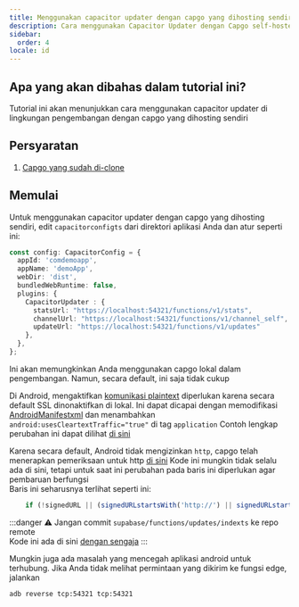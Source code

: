```yaml
---
title: Menggunakan capacitor updater dengan capgo yang dihosting sendiri
description: Cara menggunakan Capacitor Updater dengan Capgo self-hosted
sidebar:
  order: 4
locale: id
---
```


## Apa yang akan dibahas dalam tutorial ini?

Tutorial ini akan menunjukkan cara menggunakan capacitor updater di lingkungan pengembangan dengan capgo yang dihosting sendiri

## Persyaratan

1. [Capgo yang sudah di-clone](https://github.com/Cap-go/capgo)

## Memulai

Untuk menggunakan capacitor updater dengan capgo yang dihosting sendiri, edit `capacitorconfigts` dari direktori aplikasi Anda dan atur seperti ini:

```ts
const config: CapacitorConfig = {
  appId: 'comdemoapp',
  appName: 'demoApp',
  webDir: 'dist',
  bundledWebRuntime: false,
  plugins: {
    CapacitorUpdater : {
      statsUrl: "https://localhost:54321/functions/v1/stats",
      channelUrl: "https://localhost:54321/functions/v1/channel_self",
      updateUrl: "https://localhost:54321/functions/v1/updates"
    },
  },
};
```

Ini akan memungkinkan Anda menggunakan capgo lokal dalam pengembangan. Namun, secara default, ini saja tidak cukup

Di Android, mengaktifkan [komunikasi plaintext](https://developerandroidcom/topic/security/risks/cleartext) diperlukan karena secara default SSL dinonaktifkan di lokal.
Ini dapat dicapai dengan memodifikasi [AndroidManifestxml](https://github.com/Cap-go/capacitor-updater/blob/main/android/src/main/AndroidManifestxml) dan menambahkan `android:usesCleartextTraffic="true"` di tag `application`
Contoh lengkap perubahan ini dapat dilihat [di sini](https://gistgithubcom/WcaleNieWolny/061a015acdebe35eaf3afd7030797701)

Karena secara default, Android tidak mengizinkan `http`, capgo telah menerapkan pemeriksaan untuk http [di sini](https://github.com/Cap-go/capgo/blob/4cce6c0707d745faa2afbab643e636bad927c602/supabase/functions/updates/indexts#L396)
Kode ini mungkin tidak selalu ada di sini, tetapi untuk saat ini perubahan pada baris ini diperlukan agar pembaruan berfungsi  
Baris ini seharusnya terlihat seperti ini:
```ts
    if (!signedURL || (signedURLstartsWith('http://') || signedURLstartsWith('https://'))) {
```

:::danger
⚠️ Jangan commit `supabase/functions/updates/indexts` ke repo remote\
Kode ini ada di sini [dengan sengaja](https://github.com/Cap-go/capacitor-updater/issues/37#issuecomment-1684916354)
:::

Mungkin juga ada masalah yang mencegah aplikasi android untuk terhubung. Jika Anda tidak melihat permintaan yang dikirim ke fungsi edge, jalankan
```bash
adb reverse tcp:54321 tcp:54321
```
